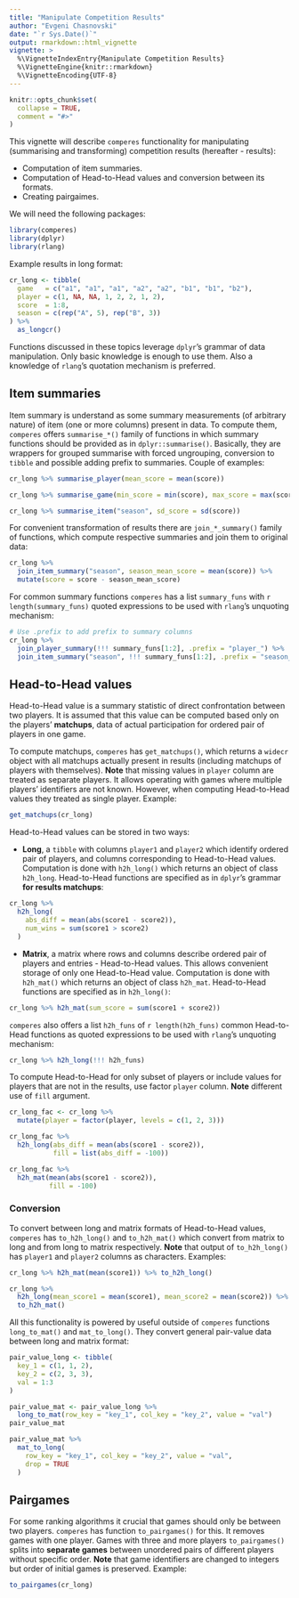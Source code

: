```yaml
---
title: "Manipulate Competition Results"
author: "Evgeni Chasnovski"
date: "`r Sys.Date()`"
output: rmarkdown::html_vignette
vignette: >
  %\VignetteIndexEntry{Manipulate Competition Results}
  %\VignetteEngine{knitr::rmarkdown}
  %\VignetteEncoding{UTF-8}
---
```


```r
knitr::opts_chunk$set(
  collapse = TRUE,
  comment = "#>"
)
```

This vignette will describe `comperes` functionality for manipulating (summarising and transforming) competition results (hereafter - results):

- Computation of item summaries.
- Computation of Head-to-Head values and conversion between its formats.
- Creating pairgaimes.

We will need the following packages:

```r
library(comperes)
library(dplyr)
library(rlang)
```

Example results in long format:

```r
cr_long <- tibble(
  game   = c("a1", "a1", "a1", "a2", "a2", "b1", "b1", "b2"),
  player = c(1, NA, NA, 1, 2, 2, 1, 2),
  score  = 1:8,
  season = c(rep("A", 5), rep("B", 3))
) %>%
  as_longcr()
```

Functions discussed in these topics leverage `dplyr`'s grammar of data manipulation. Only basic knowledge is enough to use them. Also a knowledge of `rlang`'s quotation mechanism is preferred.

## Item summaries

Item summary is understand as some summary measurements (of arbitrary nature) of item (one or more columns) present in data. To compute them, `comperes` offers `summarise_*()` family of functions in which summary functions should be provided as in `dplyr::summarise()`. Basically, they are wrappers for grouped summarise with forced ungrouping, conversion to `tibble` and possible adding prefix to summaries. Couple of examples:

```r
cr_long %>% summarise_player(mean_score = mean(score))

cr_long %>% summarise_game(min_score = min(score), max_score = max(score))

cr_long %>% summarise_item("season", sd_score = sd(score))
```

For convenient transformation of results there are `join_*_summary()` family of functions, which compute respective summaries and join them to original data:

```r
cr_long %>%
  join_item_summary("season", season_mean_score = mean(score)) %>%
  mutate(score = score - season_mean_score)
```

For common summary functions `comperes` has a list `summary_funs` with `r length(summary_funs)` quoted expressions to be used with `rlang`'s unquoting mechanism:

```r
# Use .prefix to add prefix to summary columns
cr_long %>%
  join_player_summary(!!! summary_funs[1:2], .prefix = "player_") %>%
  join_item_summary("season", !!! summary_funs[1:2], .prefix = "season_")
```

## Head-to-Head values

Head-to-Head value is a summary statistic of direct confrontation between two players. It is assumed that this value can be computed based only on the players' __matchups__, data of actual participation for ordered pair of players in one game.

To compute matchups, `comperes` has `get_matchups()`, which returns a `widecr` object with all matchups actually present in results (including matchups of players with themselves). __Note__ that missing values in `player` column are treated as separate players. It allows operating with games where multiple players' identifiers are not known. However, when computing Head-to-Head values they treated as single player. Example:

```r
get_matchups(cr_long)
```

Head-to-Head values can be stored in two ways:

- __Long__, a `tibble` with columns `player1` and `player2` which identify ordered pair of players, and columns corresponding to Head-to-Head values. Computation is done with `h2h_long()` which returns an object of class `h2h_long`. Head-to-Head functions are specified as in `dplyr`'s grammar __for results matchups__:

```r
cr_long %>%
  h2h_long(
    abs_diff = mean(abs(score1 - score2)),
    num_wins = sum(score1 > score2)
  )
```

- __Matrix__, a matrix where rows and columns describe ordered pair of players and entries - Head-to-Head values. This allows convenient storage of only one Head-to-Head value. Computation is done with `h2h_mat()` which returns an object of class `h2h_mat`. Head-to-Head functions are specified as in `h2h_long()`:

```r
cr_long %>% h2h_mat(sum_score = sum(score1 + score2))
```

`comperes` also offers a list `h2h_funs` of `r length(h2h_funs)` common Head-to-Head functions as quoted expressions to be used with `rlang`'s unquoting mechanism:

```r
cr_long %>% h2h_long(!!! h2h_funs)
```

To compute Head-to-Head for only subset of players or include values for players that are not in the results, use factor `player` column. __Note__ different use of `fill` argument.
```r
cr_long_fac <- cr_long %>%
  mutate(player = factor(player, levels = c(1, 2, 3)))

cr_long_fac %>%
  h2h_long(abs_diff = mean(abs(score1 - score2)),
           fill = list(abs_diff = -100))

cr_long_fac %>%
  h2h_mat(mean(abs(score1 - score2)),
          fill = -100)
```

### Conversion

To convert between long and matrix formats of Head-to-Head values, `comperes` has `to_h2h_long()` and `to_h2h_mat()` which convert from matrix to long and from long to matrix respectively. __Note__ that output of `to_h2h_long()` has `player1` and `player2` columns as characters. Examples:

```r
cr_long %>% h2h_mat(mean(score1)) %>% to_h2h_long()

cr_long %>%
  h2h_long(mean_score1 = mean(score1), mean_score2 = mean(score2)) %>%
  to_h2h_mat()
```

All this functionality is powered by useful outside of `comperes` functions `long_to_mat()` and `mat_to_long()`. They convert general pair-value data between long and matrix format:

```r
pair_value_long <- tibble(
  key_1 = c(1, 1, 2),
  key_2 = c(2, 3, 3),
  val = 1:3
)

pair_value_mat <- pair_value_long %>%
  long_to_mat(row_key = "key_1", col_key = "key_2", value = "val")
pair_value_mat

pair_value_mat %>%
  mat_to_long(
    row_key = "key_1", col_key = "key_2", value = "val",
    drop = TRUE
  )
```


## Pairgames

For some ranking algorithms it crucial that games should only be between two players. `comperes` has function `to_pairgames()` for this. It removes games with one player. Games with three and more players `to_pairgames()` splits into __separate games__ between unordered pairs of different players without specific order. __Note__ that game identifiers are changed to integers but order of initial games is preserved. Example:

```r
to_pairgames(cr_long)
```
